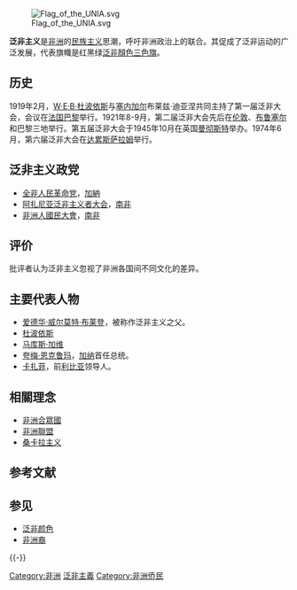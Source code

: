 {{expand language}}

[[File:Flag_of_the_UNIA.svg|thumb]]

'''泛非主义'''是[[非洲|非洲]]的[[民族主义|民族主义]]思潮，呼吁非洲政治上的联合。其促成了泛非运动的广泛发展，代表旗幟是红黑绿[[泛非顏色|泛非顏色]][[三色旗|三色旗]]。

== 历史 ==
1919年2月，[[W·E·B·杜波依斯|W·E·B·杜波依斯]]与[[塞内加尔|塞内加尔]]布莱兹·迪亚涅共同主持了第一届泛非大会，会议在[[法国|法国]][[巴黎|巴黎]]举行。1921年8-9月，第二届泛非大会先后在[[伦敦|伦敦]]、[[布鲁塞尔|布鲁塞尔]]和巴黎三地举行。第五届泛非大会于1945年10月在英国[[曼彻斯特|曼彻斯特]]举办。1974年6月，第六届泛非大会在[[达累斯萨拉姆|达累斯萨拉姆]]举行。

== 泛非主义政党 ==
* [[全非人民革命党|全非人民革命党]]，[[加納|加納]]
* [[阿扎尼亚泛非主义者大会|阿扎尼亚泛非主义者大会]]，[[南非|南非]]
* [[非洲人國民大會|非洲人國民大會]]，[[南非|南非]]

== 评价 ==
批评者认为泛非主义忽视了非洲各国间不同文化的差异。

== 主要代表人物 ==
* [[爱德华·威尔莫特·布莱登|爱德华·威尔莫特·布莱登]]，被称作泛非主义之父。
* [[杜波依斯|杜波依斯]]
* [[马库斯·加维|马库斯·加维]]
* [[夸梅·恩克鲁玛|夸梅·恩克鲁玛]]，[[加纳|加纳]]首任总统。
* [[卡扎菲|卡扎菲]]，前[[利比亚|利比亚]]领导人。

== 相關理念 ==
* [[非洲合眾國|非洲合眾國]]
* [[非洲聯盟|非洲聯盟]]
* [[桑卡拉主义|桑卡拉主义]]

== 参考文献 ==
{{Reflist}}

== 参见 ==
{{Portal|非洲|国际关系}}
* [[泛非颜色|泛非颜色]]
* [[非洲裔|非洲裔]]

{{-}}
{{Pan-nationalist concepts}}
{{非洲}}
{{非洲联盟}}

[[Category:非洲|Category:非洲]]
[[Category:泛非主義|]]
[[Category:非洲侨民|Category:非洲侨民]]